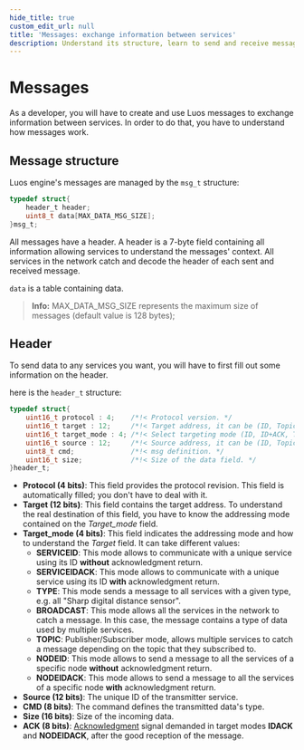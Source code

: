 ```yaml
---
hide_title: true
custom_edit_url: null
title: 'Messages: exchange information between services'
description: Understand its structure, learn to send and receive messages, commands, the object dictionary and advanced messages.
---
```



# Messages

As a developer, you will have to create and use Luos messages to exchange information between <Tooltip def={customFields.service_def}>services</Tooltip>. In order to do that, you have to understand how messages work.

## Message structure

Luos engine's messages are managed by the `msg_t` structure:

```c
typedef struct{
    header_t header;
    uint8_t data[MAX_DATA_MSG_SIZE];
}msg_t;
```

All messages have a header. A header is a 7-byte field containing all information allowing services to understand the messages' context. All services in the network catch and decode the header of each sent and received message.

`data` is a table containing data.

> **Info:** MAX_DATA_MSG_SIZE represents the maximum size of messages (default value is 128 bytes);

## Header

To send data to any services you want, you will have to first fill out some information on the header.

here is the `header_t` structure:

```c
typedef struct{
    uint16_t protocol : 4;    /*!< Protocol version. */
    uint16_t target : 12;     /*!< Target address, it can be (ID, Topic,Broadcast, Type). */
    uint16_t target_mode : 4; /*!< Select targeting mode (ID, ID+ACK, Topic, Broadcast, Type). */
    uint16_t source : 12;     /*!< Source address, it can be (ID, Topic, Broadcast, Type). */
    uint8_t cmd;              /*!< msg definition. */
    uint16_t size;            /*!< Size of the data field. */
}header_t;
```

- **Protocol (4 bits)**: This field provides the protocol revision. This field is automatically filled; you don't have to deal with it.
- **Target (12 bits)**: This field contains the target address. To understand the real destination of this field, you have to know the addressing mode contained on the _Target_mode_ field.
- **Target_mode (4 bits)**: This field indicates the addressing mode and how to understand the _Target_ field. It can take different values:
  - **SERVICEID**: This mode allows to communicate with a unique service using its ID **without** acknowledgment return.
  - **SERVICEIDACK**: This mode allows to communicate with a unique service using its ID **with** acknowledgment return.
  - **TYPE**: This mode sends a message to all services with a given type, e.g. all "Sharp digital distance sensor".
  - **BROADCAST**: This mode allows all the services in the network to catch a message. In this case, the message contains a type of data used by multiple services.
  - **TOPIC**: Publisher/Subscriber mode, allows multiple services to catch a message depending on the topic that they subscribed to.
  - **NODEID**: This mode allows to send a message to all the services of a specific node **without** acknowledgment return.
  - **NODEIDACK**: This mode allows to send a message to all the services of a specific node **with** acknowledgment return.
- **Source (12 bits)**: The unique ID of the transmitter service.
- **CMD (8 bits)**: The command defines the transmitted data's type.
- **Size (16 bits)**: Size of the incoming data.
- **ACK (8 bits)**: [Acknowledgment](../../tools/monitoring) signal demanded in target modes **IDACK** and **NODEIDACK**, after the good reception of the message.
